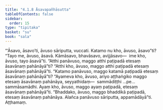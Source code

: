 ```yaml
---
title: "4.1.8 Āsavapañhāsutta"
tableOfContents: false
sidebar:
  order: 15
type: "tipitaka"
basket: "su"
book: "sala"
---
```



<DynamicBreadcrumb />

<Division number="321" book="sala" bookNo="13" page="450">

<Paragraph number="1342" book="sala">
“‘Āsavo, āsavo’ti, āvuso sāriputta, vuccati. Katamo nu kho, āvuso, āsavo”ti? “Tayo me, āvuso, āsavā. Kāmāsavo, bhavāsavo, avijjāsavo—  ime kho, āvuso, tayo āsavā”ti. “Atthi panāvuso, maggo atthi paṭipadā etesaṃ āsavānaṃ pahānāyā”ti? “Atthi kho, āvuso, maggo atthi paṭipadā etesaṃ āsavānaṃ pahānāyā”ti. “Katamo panāvuso, maggo katamā paṭipadā etesaṃ āsavānaṃ pahānāyā”ti? “Ayameva kho, āvuso, ariyo aṭṭhaṅgiko maggo etesaṃ āsavānaṃ pahānāya, seyyathidaṃ—  sammādiṭṭhi …pe…  sammāsamādhi. Ayaṃ kho, āvuso, maggo ayaṃ paṭipadā, etesaṃ āsavānaṃ pahānāyā”ti. “Bhaddako, āvuso, maggo bhaddikā paṭipadā, etesaṃ āsavānaṃ pahānāya. Alañca panāvuso sāriputta, appamādāyā”ti.

</Paragraph>
</Division>

<Paragraph number="1343" type="center" book="sala">
Aṭṭhamaṃ.
</Paragraph>